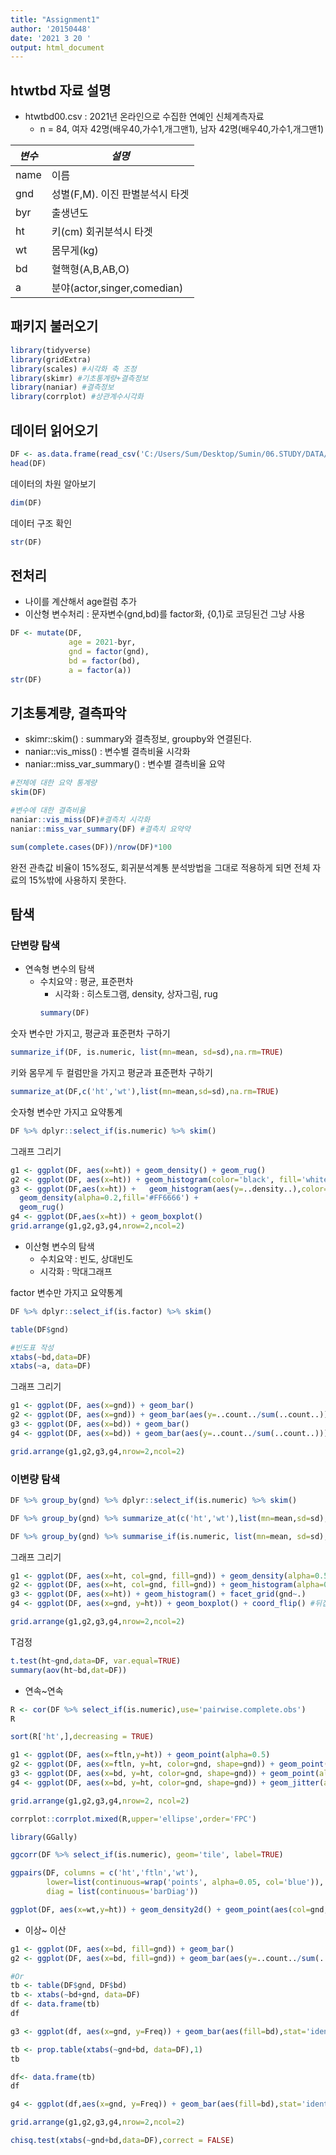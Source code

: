 ---
title: "Assignment1"
author: '20150448'
date: '2021 3 20 '
output: html_document
---
## htwtbd 자료 설명  
* htwtbd00.csv : 2021년 온라인으로 수집한 연예인 신체계측자료  
  * n = 84, 여자 42명(배우40,가수1,개그맨1), 남자 42명(배우40,가수1,개그맨1)  

| *변수* | *설명*|  
|--------|-------|  
|name|이름|  
|gnd|성별(F,M). 이진 판별분석시 타겟|  
|byr|출생년도|  
|ht|키(cm) 회귀분석시 타겟|  
|wt|몸무게(kg)|  
|bd|혈핵형(A,B,AB,O)|  
|a|분야(actor,singer,comedian)|  

## 패키지 불러오기
```{r}
library(tidyverse)
library(gridExtra)
library(scales) #시각화 축 조정
library(skimr) #기초통계량+결측정보
library(naniar) #결측정보
library(corrplot) #상관계수시각화
```

## 데이터 읽어오기
```{r}
DF <- as.data.frame(read_csv('C:/Users/Sum/Desktop/Sumin/06.STUDY/DATA/R/datamining/htwtbd00.csv')) #tibble로 읽어와서 df로 변환하기
head(DF)
```
데이터의 차원 알아보기
```{r}
dim(DF)
```
데이터 구조 확인
```{r}
str(DF)
```

## 전처리  
* 나이를 계산해서 age컬럼 추가  
* 이산형 변수처리 : 문자변수(gnd,bd)를 factor화, {0,1}로 코딩된건 그냥 사용
```{r}
DF <- mutate(DF,
             age = 2021-byr,
             gnd = factor(gnd),
             bd = factor(bd),
             a = factor(a))
str(DF)
```

## 기초통계량, 결측파악  
* skimr::skim() : summary와 결측정보, groupby와 연결된다.  
* naniar::vis_miss() : 변수별 결측비율 시각화  
* naniar::miss_var_summary() : 변수별 결측비율 요약
```{r}
#전체에 대한 요약 통계량
skim(DF)
```
```{r}
#변수에 대한 결측비율 
naniar::vis_miss(DF)#결측치 시각화
naniar::miss_var_summary(DF) #결측치 요약약
```

```{r}
sum(complete.cases(DF))/nrow(DF)*100
```

완전 관측값 비율이 15%정도, 회귀분석계통 분석방법을 그대로 적용하게 되면 전체 자료의 15%밖에 사용하지 못한다.  

## 탐색  
### 단변량 탐색  
* 연속형 변수의 탐색
  * 수치요약 : 평균, 표준편차  
    * 시각화 : 히스토그램, density, 상자그림, rug
```{r}
summary(DF)
```

숫자 변수만 가지고, 평균과 표준편차 구하기
```{r}
summarize_if(DF, is.numeric, list(mn=mean, sd=sd),na.rm=TRUE)
```
키와 몸무게 두 컬럼만을 가지고 평균과 표준편차 구하기
```{r}
summarize_at(DF,c('ht','wt'),list(mn=mean,sd=sd),na.rm=TRUE)
```
숫자형 변수만 가지고 요약통계
```{r}
DF %>% dplyr::select_if(is.numeric) %>% skim()
```

그래프 그리기
```{r}
g1 <- ggplot(DF, aes(x=ht)) + geom_density() + geom_rug()
g2 <- ggplot(DF, aes(x=ht)) + geom_histogram(color='black', fill='white')
g3 <- ggplot(DF,aes(x=ht)) +   geom_histogram(aes(y=..density..),color='black',fill='white') + 
  geom_density(alpha=0.2,fill='#FF6666') + 
  geom_rug()
g4 <- ggplot(DF,aes(x=ht)) + geom_boxplot()
grid.arrange(g1,g2,g3,g4,nrow=2,ncol=2)
```

* 이산형 변수의 탐색  
  * 수치요약 : 빈도, 상대빈도  
  * 시각화 : 막대그래프  
  
factor 변수만 가지고 요약통계
```{r}
DF %>% dplyr::select_if(is.factor) %>% skim()
```
```{r}
table(DF$gnd)

#빈도표 작성
xtabs(~bd,data=DF)
xtabs(~a, data=DF)
```

그래프 그리기
```{r}
g1 <- ggplot(DF, aes(x=gnd)) + geom_bar()
g2 <- ggplot(DF, aes(x=gnd)) + geom_bar(aes(y=..count../sum(..count..))) + scale_y_continuous(labels = percent)
g3 <- ggplot(DF, aes(x=bd)) + geom_bar()
g4 <- ggplot(DF, aes(x=bd)) + geom_bar(aes(y=..count../sum(..count..))) + scale_y_continuous(labels = percent)

grid.arrange(g1,g2,g3,g4,nrow=2,ncol=2)
```

### 이변량 탐색
```{r}
DF %>% group_by(gnd) %>% dplyr::select_if(is.numeric) %>% skim()
```
```{r}
DF %>% group_by(gnd) %>% summarize_at(c('ht','wt'),list(mn=mean,sd=sd),na.rm=TRUE)

DF %>% group_by(gnd) %>% summarise_if(is.numeric, list(mn=mean, sd=sd),na.rm=TRUE)
```
그래프 그리기
```{r}
g1 <- ggplot(DF, aes(x=ht, col=gnd, fill=gnd)) + geom_density(alpha=0.5)
g2 <- ggplot(DF, aes(x=ht, col=gnd, fill=gnd)) + geom_histogram(alpha=0.5)
g3 <- ggplot(DF, aes(x=ht)) + geom_histogram() + facet_grid(gnd~.)
g4 <- ggplot(DF, aes(x=gnd, y=ht)) + geom_boxplot() + coord_flip() #뒤집기

grid.arrange(g1,g2,g3,g4,nrow=2,ncol=2)
```

T검정
```{r}
t.test(ht~gnd,data=DF, var.equal=TRUE)
summary(aov(ht~bd,dat=DF))
```

* 연속~연속
```{r}
R <- cor(DF %>% select_if(is.numeric),use='pairwise.complete.obs')
R
```
```{r}
sort(R['ht',],decreasing = TRUE)
```
```{r}
g1 <- ggplot(DF, aes(x=ftln,y=ht)) + geom_point(alpha=0.5)
g2 <- ggplot(DF, aes(x=ftln, y=ht, color=gnd, shape=gnd)) + geom_point(alpha=0.5)
g3 <- ggplot(DF, aes(x=bd, y=ht, color=gnd, shape=gnd)) + geom_point(alpha=0.5)
g4 <- ggplot(DF, aes(x=bd, y=ht, color=gnd, shape=gnd)) + geom_jitter(alpha=0.5)

grid.arrange(g1,g2,g3,g4,nrow=2, ncol=2)
```
```{r}
corrplot::corrplot.mixed(R,upper='ellipse',order='FPC')
```
```{r}
library(GGally)

ggcorr(DF %>% select_if(is.numeric), geom='tile', label=TRUE)
```
```{r}
ggpairs(DF, columns = c('ht','ftln','wt'),
        lower=list(continuous=wrap('points', alpha=0.05, col='blue')),
        diag = list(continuous='barDiag'))
```

```{r}
ggplot(DF, aes(x=wt,y=ht)) + geom_density2d() + geom_point(aes(col=gnd, shape=gnd))
```
* 이상~ 이산
```{r}
g1 <- ggplot(DF, aes(x=bd, fill=gnd)) + geom_bar()
g2 <- ggplot(DF, aes(x=bd, fill=gnd)) + geom_bar(aes(y=..count../sum(..count..)))

#Or
tb <- table(DF$gnd, DF$bd)
tb <- xtabs(~bd+gnd, data=DF)
df <- data.frame(tb)
df

g3 <- ggplot(df, aes(x=gnd, y=Freq)) + geom_bar(aes(fill=bd),stat='identity')

tb <- prop.table(xtabs(~gnd+bd, data=DF),1)
tb

df<- data.frame(tb)
df

g4 <- ggplot(df,aes(x=gnd, y=Freq)) + geom_bar(aes(fill=bd),stat='identity')

grid.arrange(g1,g2,g3,g4,nrow=2,ncol=2)
```
```{r}
chisq.test(xtabs(~gnd+bd,data=DF),correct = FALSE)
```


